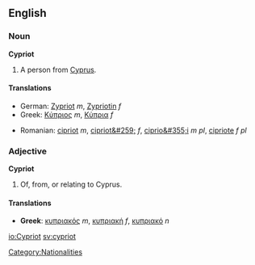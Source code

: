 ==English==
===Noun===
'''Cypriot'''

# A person from [[Cyprus]].

====Translations====
{{top}}
*German: [[Zypriot]] ''m'', [[Zypriotin]] ''f''
*Greek: [[Κύπριος]] ''m'', [[Κύπρια]] ''f''
{{mid}}
*Romanian: [[cipriot]] ''m'', [[cipriot&#259;]] ''f'', [[ciprio&#355;i]] ''m pl'', [[cipriote]] ''f pl''
{{bottom}}

===Adjective===
'''Cypriot'''

# Of, from, or relating to Cyprus.

====Translations====
{{top}}
*'''Greek''': [[κυπριακός]] ''m'', [[κυπριακή]] ''f'', [[κυπριακό]] ''n''
{{mid}}

{{bottom}}

[[Category:Nationalities]]

[[io:Cypriot]]
[[sv:cypriot]]
